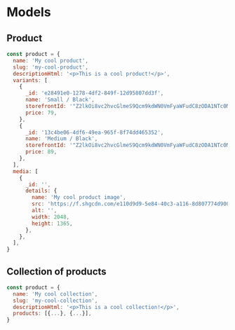 
<Meta title="Docs/Models" />

# Models

## Product

```js
const product = {
  name: 'My cool product',
  slug: 'my-cool-product',
  descriptionHtml: '<p>This is a cool product!</p>',
  variants: [
    {
      _id: 'e28491e0-1278-4df2-849f-12d95807dd3f',
      name: 'Small / Black',
      storefrontId: '"Z2lkOi8vc2hvcGlmeS9Qcm9kdWN0VmFyaWFudC8zODA1NTc0Mzc1MDMxNw=="',
      price: 79,
    },
    {
      _id: '13c4be06-4df6-49ea-965f-8f74dd465352',
      name: 'Medium / Black',
      storefrontId: '"Z2lkOi8vc2hvcGlmeS9Qcm9kdWN0VmFyaWFudC8zODA1NTc0Mzc4MzA4NQ=="',
      price: 89,
    },
  ],
  media: [
    {
      _id: '',
      details: {
        name: 'My cool product image',
        src: 'https://f.shgcdn.com/e110d9d9-5e84-40c3-a116-8d807774d900/',
        alt: '',
        width: 2048,
        height: 1365,
      },
    },
  ],
}
```

## Collection of products

```js
const product = {
  name: 'My cool collection',
  slug: 'my-cool-collection',
  descriptionHtml: '<p>This is a cool collection!</p>',
  products: [{...}, {...}],
}
```
